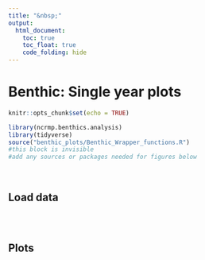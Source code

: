 ```yaml
---
title: "&nbsp;"
output: 
  html_document:
    toc: true
    toc_float: true
    code_folding: hide
---
```


# **Benthic: Single year plots**
```r
knitr::opts_chunk$set(echo = TRUE)
```

```r
library(ncrmp.benthics.analysis)
library(tidyverse)
source("benthic_plots/Benthic_Wrapper_functions.R")
#this block is invisible
#add any sources or packages needed for figures below
```

<br>

<!-- 
All figures are made using the species ______
-->

## Load data
```r

```

<br>

## Plots

<!-- To add another figure set (the #s control the headers):
### Figure type title {.tabset}

#### Defaults
```r
  #include function call here - only include required parameters
  #be sure to list all parameters with descriptive comments
```

#### Alt
```r
  #include function call here - include all parameters
  #be sure to list all parameters with descriptive comments
```

Defaults and alt are not necessarily required, but please include at least 2 variations of the figure.

When the figure is added, save the image of one of the variations to the folder labeled "home-figs" and add it to the home page linking to the figure
-->
